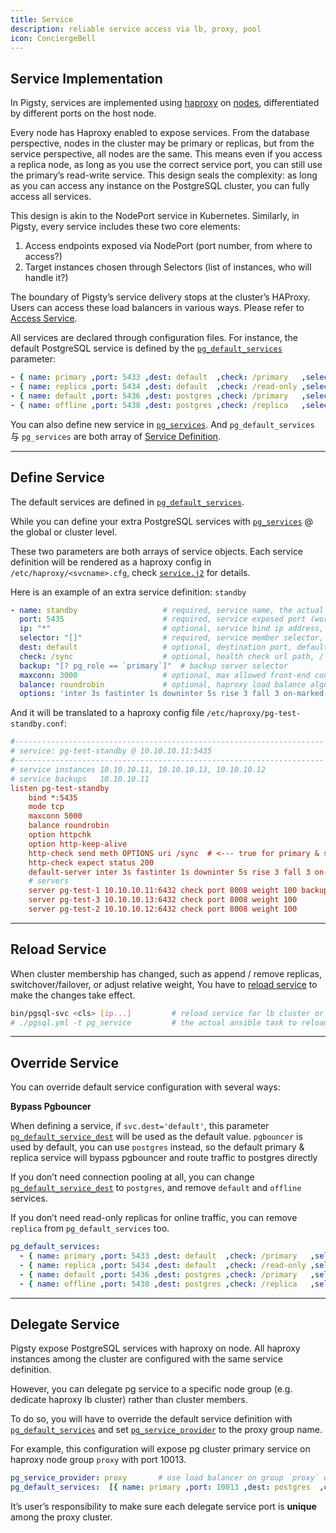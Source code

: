 ```yaml
---
title: Service
description: reliable service access via lb, proxy, pool
icon: ConciergeBell
---
```


## Service Implementation

In Pigsty, services are implemented using [haproxy](/docs/node/param/#haproxy) on [nodes](/docs/node/), differentiated by different ports on the host node.

Every node has Haproxy enabled to expose services. From the database perspective, nodes in the cluster may be primary or replicas, but from the service perspective, all nodes are the same. This means even if you access a replica node, as long as you use the correct service port, you can still use the primary’s read-write service. This design seals the complexity: as long as you can access any instance on the PostgreSQL cluster, you can fully access all services.

This design is akin to the NodePort service in Kubernetes. Similarly, in Pigsty, every service includes these two core elements:

1. Access endpoints exposed via NodePort (port number, from where to access?)
2. Target instances chosen through Selectors (list of instances, who will handle it?)

The boundary of Pigsty’s service delivery stops at the cluster’s HAProxy. Users can access these load balancers in various ways. Please refer to [Access Service](/docs/concept/svc/#access-service).

All services are declared through configuration files. For instance, the default PostgreSQL service is defined by the [`pg_default_services`](/docs/pgsql/param#pg_default_services) parameter:

```yaml
- { name: primary ,port: 5433 ,dest: default  ,check: /primary   ,selector: "[]" }
- { name: replica ,port: 5434 ,dest: default  ,check: /read-only ,selector: "[]" , backup: "[? pg_role == `primary` || pg_role == `offline` ]" }
- { name: default ,port: 5436 ,dest: postgres ,check: /primary   ,selector: "[]" }
- { name: offline ,port: 5438 ,dest: postgres ,check: /replica   ,selector: "[? pg_role == `offline` || pg_offline_query ]" , backup: "[? pg_role == `replica` && !pg_offline_query]"}
```

You can also define new service in [`pg_services`](/docs/pgsql/param#pg_services). And `pg_default_services` 与 `pg_services` are both array of [Service Definition](/docs/pgsql/svc/#define-service).

------

## Define Service

The default services are defined in [`pg_default_services`](/docs/pgsql/param#pg_default_services).

While you can define your extra PostgreSQL services with [`pg_services`](/docs/pgsql/param#pg_services) @ the global or cluster level.

These two parameters are both arrays of service objects. Each service definition will be rendered as a haproxy config in `/etc/haproxy/<svcname>.cfg`, check [`service.j2`](https://github.com/pgsty/pigsty/blob/main/roles/pgsql/templates/service.j2) for details.

Here is an example of an extra service definition: `standby`

```yaml
- name: standby                   # required, service name, the actual svc name will be prefixed with `pg_cluster`, e.g: pg-meta-standby
  port: 5435                      # required, service exposed port (work as kubernetes service node port mode)
  ip: "*"                         # optional, service bind ip address, `*` for all ip by default
  selector: "[]"                  # required, service member selector, use JMESPath to filter inventory
  dest: default                   # optional, destination port, default|postgres|pgbouncer|<port_number>, 'default' by default
  check: /sync                    # optional, health check url path, / by default
  backup: "[? pg_role == `primary`]"  # backup server selector
  maxconn: 3000                   # optional, max allowed front-end connection
  balance: roundrobin             # optional, haproxy load balance algorithm (roundrobin by default, other: leastconn)
  options: 'inter 3s fastinter 1s downinter 5s rise 3 fall 3 on-marked-down shutdown-sessions slowstart 30s maxconn 3000 maxqueue 128 weight 100'
```

And it will be translated to a haproxy config file `/etc/haproxy/pg-test-standby.conf`:

```ini
#---------------------------------------------------------------------
# service: pg-test-standby @ 10.10.10.11:5435
#---------------------------------------------------------------------
# service instances 10.10.10.11, 10.10.10.13, 10.10.10.12
# service backups   10.10.10.11
listen pg-test-standby
    bind *:5435
    mode tcp
    maxconn 5000
    balance roundrobin
    option httpchk
    option http-keep-alive
    http-check send meth OPTIONS uri /sync  # <--- true for primary & sync standby
    http-check expect status 200
    default-server inter 3s fastinter 1s downinter 5s rise 3 fall 3 on-marked-down shutdown-sessions slowstart 30s maxconn 3000 maxqueue 128 weight 100
    # servers
    server pg-test-1 10.10.10.11:6432 check port 8008 weight 100 backup   # the primary is used as backup server
    server pg-test-3 10.10.10.13:6432 check port 8008 weight 100
    server pg-test-2 10.10.10.12:6432 check port 8008 weight 100
```

------

## Reload Service

When cluster membership has changed, such as append / remove replicas, switchover/failover, or adjust relative weight, You have to [reload service](/docs/pgsql/admin/#reload-service) to make the changes take effect.

```bash
bin/pgsql-svc <cls> [ip...]         # reload service for lb cluster or lb instance
# ./pgsql.yml -t pg_service         # the actual ansible task to reload service
```

------

## Override Service

You can override default service configuration with several ways:

**Bypass Pgbouncer**

When defining a service, if `svc.dest='default'`, this parameter [`pg_default_service_dest`](/docs/pgsql/param#pg_default_service_dest) will be used as the default value. `pgbouncer` is used by default, you can use `postgres` instead, so the default primary & replica service will bypass pgbouncer and route traffic to postgres directly

If you don’t need connection pooling at all, you can change [`pg_default_service_dest`](/docs/pgsql/param#pg_default_service_dest) to `postgres`, and remove `default` and `offline` services.

If you don’t need read-only replicas for online traffic, you can remove `replica` from `pg_default_services` too.

```yaml
pg_default_services:
  - { name: primary ,port: 5433 ,dest: default  ,check: /primary   ,selector: "[]" }
  - { name: replica ,port: 5434 ,dest: default  ,check: /read-only ,selector: "[]" , backup: "[? pg_role == `primary` || pg_role == `offline` ]" }
  - { name: default ,port: 5436 ,dest: postgres ,check: /primary   ,selector: "[]" }
  - { name: offline ,port: 5438 ,dest: postgres ,check: /replica   ,selector: "[? pg_role == `offline` || pg_offline_query ]" , backup: "[? pg_role == `replica` && !pg_offline_query]"}
```

------

## Delegate Service

Pigsty expose PostgreSQL services with haproxy on node. All haproxy instances among the cluster are configured with the same service definition.

However, you can delegate pg service to a specific node group (e.g. dedicate haproxy lb cluster) rather than cluster members.

To do so, you will have to override the default service definition with [`pg_default_services`](/docs/pgsql/param#pg_default_services) and set [`pg_service_provider`](/docs/pgsql/param#pg_service_provider) to the proxy group name.

For example, this configuration will expose pg cluster primary service on haproxy node group `proxy` with port 10013.

```yaml
pg_service_provider: proxy       # use load balancer on group `proxy` with port 10013
pg_default_services:  [{ name: primary ,port: 10013 ,dest: postgres  ,check: /primary   ,selector: "[]" }]
```

It’s user’s responsibility to make sure each delegate service port is **unique** among the proxy cluster.